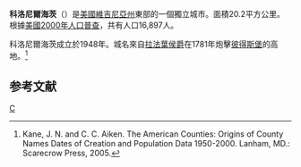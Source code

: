 {{noteTA
|T=zh-hans:科洛尼尔海茨 (弗吉尼亚州);zh-hk:科洛尼爾海茨 (維珍尼亞州);zh-tw:科洛尼爾海茨 (維吉尼亞州);
}}
{{Infobox City
|official_name          = Colonial Heights, Virginia
|chinese_name           = 科洛尼爾海茨
|nickname               = 
|motto                  = 
|image_skyline          = 
|imagesize              = 250px
|image_caption          = 
|image_flag             = 
|image_seal             = <!-- 檔案不存在 Colonial Heights Virginia Seal.PNG ，可從英文維基百科取得 -->
|image_map              = VAMap-doton-ColonialHeights.PNG
|mapsize                = 200px
|map_caption            = Location in the State of [[Virginia|Virginia]]
|subdivision_type  = 国家
|subdivision_type1 = 州
|subdivision_type2 = 郡县
|subdivision_name  = [[美国|美国]]
|subdivision_name1 = [[弗吉尼亚州|弗吉尼亚州]]
|subdivision_name2 = 独立市
|leader_title           = 市长
|leader_name            = John T. Wood
|established_title      = 组建
|established_date       = [[1948市|1948市]]
|area_magnitude         = 
|area_total_sq_mi        = 7.8
|area_total             = 20.2
|area_land_sq_mi         = 7.5
|area_land              = 19.4
|area_water_sq_mi        = 0.3
|area_water             = 0.8
|area_water_percent     = 3.98
|population_as_of       = 2000年
|population_total       = 16897
|population_metro       = 1126262
|population_density     = 872.2
|population_density_sq_mi = 2260.3
|timezone               = [[北美东部时区|北美东部时区]]
|utc_offset             = -5
|timezone_DST           = [[北美东部时区|北美东部夏令时]]
|utc_offset_DST         = -4
|latd= 37 |latm= 14 |lats= 38 |latNS= N
|longd= 77 |longm= 24 |longs= 38 |longEW= W
|elevation              = 29
|elevation_ft           = 95
|website                = http://www.colonial-heights.com
}}
'''科洛尼爾海茨'''（{{lang-en|Colonial Heights}}）是[[美國|美國]][[維吉尼亞州|維吉尼亞州]]東部的一個獨立城市。面積20.2平方公里。根據[[美國2000年人口普查|美國2000年人口普查]]，共有人口16,897人。

科洛尼爾海茨成立於1948年。城名來自[[拉法葉侯爵|拉法葉侯爵]]在1781年炮擊[[彼得斯堡_(維吉尼亞州)|彼得斯堡]]的高地。<ref>Kane, J. N. and C. C. Aiken. The American Counties: Origins of County Names Dates of Creation and Population Data 1950-2000. Lanham, MD.: Scarecrow Press, 2005.</ref>
[[Category:弗吉尼亚州城市|C]]

==参考文献==
<div class="references-small">
<references />
</div>
{{弗吉尼亚州}}